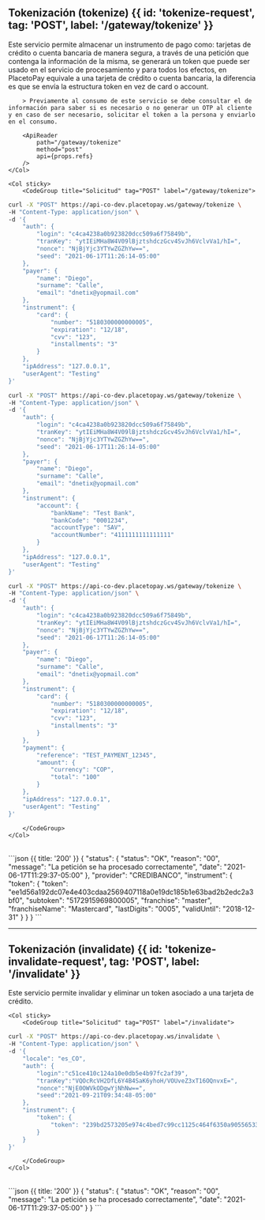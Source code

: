 
## Tokenización (tokenize) {{ id: 'tokenize-request', tag: 'POST', label: '/gateway/tokenize' }}

<Row>
    <Col>
        Este servicio permite almacenar un instrumento de pago como: tarjetas de crédito o cuenta bancaria de manera segura, a través de una petición que contenga la información de la misma, se generará un token que puede ser usado en el servicio de procesamiento y para todos los efectos, en PlacetoPay equivale a una tarjeta de crédito o cuenta bancaria, la diferencia es que se envía la estructura token en vez de card o account.

        > Previamente al consumo de este servicio se debe consultar el de información para saber si es necesario o no generar un OTP al cliente y en caso de ser necesario, solicitar el token a la persona y enviarlo en el consumo.

        <ApiReader
            path="/gateway/tokenize"
            method="post"
            api={props.refs}
        />
    </Col>

    <Col sticky>
        <CodeGroup title="Solicitud" tag="POST" label="/gateway/tokenize">
```bash {{ title: 'Tarjeta de crédito' }}
curl -X "POST" https://api-co-dev.placetopay.ws/gateway/tokenize \
-H "Content-Type: application/json" \
-d '{
    "auth": {
        "login": "c4ca4238a0b923820dcc509a6f75849b",
        "tranKey": "ytIEiMHa8W4V09lBjztshdczGcv4SvJh6VclvVa1/hI=",
        "nonce": "NjBjYjc3YTYwZGZhYw==",
        "seed": "2021-06-17T11:26:14-05:00"
    },
    "payer": {
        "name": "Diego",
        "surname": "Calle",
        "email": "dnetix@yopmail.com"
    },
    "instrument": {
        "card": {
            "number": "5180300000000005",
            "expiration": "12/18",
            "cvv": "123",
            "installments": "3"
        }
    },
    "ipAddress": "127.0.0.1",
    "userAgent": "Testing"
}'
```
```bash {{ title: 'Cuenta bancaria' }}
curl -X "POST" https://api-co-dev.placetopay.ws/gateway/tokenize \
-H "Content-Type: application/json" \
-d '{
    "auth": {
        "login": "c4ca4238a0b923820dcc509a6f75849b",
        "tranKey": "ytIEiMHa8W4V09lBjztshdczGcv4SvJh6VclvVa1/hI=",
        "nonce": "NjBjYjc3YTYwZGZhYw==",
        "seed": "2021-06-17T11:26:14-05:00"
    },
    "payer": {
        "name": "Diego",
        "surname": "Calle",
        "email": "dnetix@yopmail.com"
    },
    "instrument": {
        "account": {
            "bankName": "Test Bank",
            "bankCode": "0001234",
            "accountType": "SAV",
            "accountNumber": "4111111111111111"
        }
    },
    "ipAddress": "127.0.0.1",
    "userAgent": "Testing"
}'
```
```bash {{ title: 'Con cobro' }}
curl -X "POST" https://api-co-dev.placetopay.ws/gateway/tokenize \
-H "Content-Type: application/json" \
-d '{
    "auth": {
        "login": "c4ca4238a0b923820dcc509a6f75849b",
        "tranKey": "ytIEiMHa8W4V09lBjztshdczGcv4SvJh6VclvVa1/hI=",
        "nonce": "NjBjYjc3YTYwZGZhYw==",
        "seed": "2021-06-17T11:26:14-05:00"
    },
    "payer": {
        "name": "Diego",
        "surname": "Calle",
        "email": "dnetix@yopmail.com"
    },
    "instrument": {
        "card": {
            "number": "5180300000000005",
            "expiration": "12/18",
            "cvv": "123",
            "installments": "3"
        }
    },
    "payment": {
        "reference": "TEST_PAYMENT_12345",
        "amount": {
            "currency": "COP",
            "total": "100"
        }
    },
    "ipAddress": "127.0.0.1",
    "userAgent": "Testing"
}'
```
        </CodeGroup>
    </Col>
</Row>

<Row>
    <Col>
        <ApiReader
            path="/gateway/tokenize"
            method="post"
            type="response"
            api={props.refs}
        />
    </Col>
    <Col sticky>
        <br />
        <CodeGroup title="Respuesta">
```json {{ title: '200' }}
{
    "status": {
        "status": "OK",
        "reason": "00",
        "message": "La petición se ha procesado correctamente",
        "date": "2021-06-17T11:29:37-05:00"
    },
    "provider": "CREDIBANCO",
    "instrument": {
        "token": {
            "token": "ee1d56a192dc07e4e403cdaa2569407118a0e19dc185b1e63bad2b2edc2a3bf0",
            "subtoken": "5172915969800005",
            "franchise": "master",
            "franchiseName": "Mastercard",
            "lastDigits": "0005",
            "validUntil": "2018-12-31"
        }
    }
}
```
        </CodeGroup>
    </Col>
</Row>

---

## Tokenización (invalidate) {{ id: 'tokenize-invalidate-request', tag: 'POST', label: '/invalidate' }}

<Row>
    <Col>
        Este servicio permite invalidar y eliminar un token asociado a una tarjeta de crédito.
        <ApiReader
            path="/invalidate"
            method="post"
            api={props.refs}
        />
    </Col>

    <Col sticky>
        <CodeGroup title="Solicitud" tag="POST" label="/invalidate">
```bash {{ title: 'cURL' }}
curl -X "POST" https://api-co-dev.placetopay.ws/invalidate \
-H "Content-Type: application/json" \
-d '{
    "locale": "es_CO",
    "auth": {
        "login":"c51ce410c124a10e0db5e4b97fc2af39",
        "tranKey":"VQOcRcVH2DfL6Y4B4SaK6yhoH/VOUveZ3xT16OQnvxE=",
        "nonce":"NjE0OWVkODgwYjNhNw==",
        "seed":"2021-09-21T09:34:48-05:00"
    },
    "instrument": {
        "token": {
            "token": "239bd2573205e974c4bed7c99cc1125c464f6350a905565333fff041d8f5ef79"
        }
    }
}'
```
        </CodeGroup>
    </Col>
</Row>

<Row>
    <Col>
        <ApiReader
            path="/invalidate"
            method="post"
            type="response"
            api={props.refs}
        />
    </Col>
    <Col sticky>
        <br />
        <CodeGroup title="Respuesta">
```json {{ title: '200' }}
{
    "status": {
        "status": "OK",
        "reason": "00",
        "message": "La petición se ha procesado correctamente",
        "date": "2021-06-17T11:29:37-05:00"
    }
}
```
        </CodeGroup>
    </Col>
</Row>